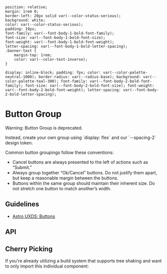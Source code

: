     position: relative;
    margin: 1rem 0;
    border-left: 20px solid var(--color-status-serious);
    background: white;
    color: var(--color-status-serious);
    padding: 19px;
    font-family: var(--font-body-1-bold-font-family);
    font-size: var(--font-body-1-bold-font-size);
    font-weight: var(--font-body-1-bold-font-weight);
    letter-spacing: var(--font-body-1-bold-letter-spacing);
    .banner-text {
        margin-top: 1rem;
        color: var(--color-text-inverse);
    }
`
  display: inline-block;
  padding: 7px;
  color: var(--color-palette-neutral-1000);
  border-radius: var(--radius-base);
  background: var(--color-palette-teal-300);
      font-family: var(--font-body-2-bold-font-family);
    font-size: var(--font-body-2-bold-font-size);
    font-weight: var(--font-body-2-bold-font-weight);
    letter-spacing: var(--font-body-2-bold-letter-spacing);
`

<Meta of={ButtonGroupStories} />

# Button Group

<StyledDiv>
  <div>Warning: Button Group is deprecated.</div>

  <p class="banner-text">
    Instead, create your own group using `display: flex` and our `--spacing-2` design token.
  </p>
</StyledDiv>

Common button groupings follow these conventions:

* Cancel buttons are always presented to the left of actions such as “Submit.”
* Always group together “Ok/Cancel” buttons. Do not justify them apart, but keep a reasonable margin between the buttons.
* Buttons within the same group should maintain their inherent size. Do not stretch one button to match another’s width.

## Guidelines

* [Astro UXDS: Buttons](http://www.astrouxds.com/ui-components/buttons)

<Canvas of={ButtonGroupStories.Default} />

## API

<Controls />

## Cherry Picking

If you're already utilizing a build system that supports tree shaking and want to only import this individual component:

```js
import { RuxButtonGroup } from '@astrouxds/astro-web-components/dist/components/rux-button-group.js'
import { RuxButton } from '@astrouxds/astro-web-components/dist/components/rux-button.js'
import { RuxIcon } from '@astrouxds/astro-web-components/dist/components/rux-icon.js'
customElements.define('rux-button', RuxButton)
customElements.define('rux-icon', RuxIcon)
customElements.define('rux-button-group', RuxButtonGroup)
```
